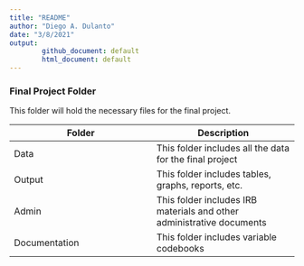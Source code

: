 ```yaml
---
title: "README"
author: "Diego A. Dulanto"
date: "3/8/2021"
output:
        github_document: default
        html_document: default
---
```


### Final Project Folder

This folder will hold the necessary files for the final project.


| Folder   | Description |
| ----------- | ----------- |
| Data     | This folder includes all the data for the final project |
| Output  | This folder includes tables, graphs, reports, etc. |
| Admin  | This folder includes IRB materials and other administrative documents |
| Documentation | This folder includes variable codebooks |